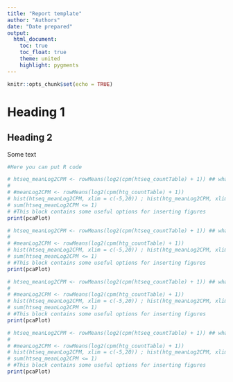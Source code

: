 ---
title: "Report template"
author: "Authors"
date: "Date prepared"
output:
  html_document:
    toc: true
    toc_float: true
    theme: united
    highlight: pygments
---

```{r setup, include=FALSE}
knitr::opts_chunk$set(echo = TRUE)
```

# Heading 1

## Heading 2

Some text

```{r message = FALSE}
#Here you can put R code

```

```{r, message = FALSE, Fig 1, fig.align='center', fig.cap='Figure 1: Caption', out.width=768, fig.pos='H'}

# htseq_meanLog2CPM <- rowMeans(log2(cpm(htseq_countTable) + 1)) ## what is recommended in the script
# 
# #meanLog2CPM <- rowMeans(log2(cpm(htg_countTable) + 1))
# hist(htseq_meanLog2CPM, xlim = c(-5,20)) ; hist(htg_meanLog2CPM, xlim = c(-5,20) )
# sum(htseq_meanLog2CPM <= 1)
# #This block contains some useful options for inserting figures
print(pcaPlot)

```








```{r, message = FALSE, Fig 1, fig.align='center', fig.cap='Figure 1: Caption', out.width=768, fig.pos='H'}

# htseq_meanLog2CPM <- rowMeans(log2(cpm(htseq_countTable) + 1)) ## what is recommended in the script
# 
# #meanLog2CPM <- rowMeans(log2(cpm(htg_countTable) + 1))
# hist(htseq_meanLog2CPM, xlim = c(-5,20)) ; hist(htg_meanLog2CPM, xlim = c(-5,20) )
# sum(htseq_meanLog2CPM <= 1)
# #This block contains some useful options for inserting figures
print(pcaPlot)

```






```{r, message = FALSE, Fig 1, fig.align='center', fig.cap='Figure 1: Caption', out.width=768, fig.pos='H'}

# htseq_meanLog2CPM <- rowMeans(log2(cpm(htseq_countTable) + 1)) ## what is recommended in the script
# 
# #meanLog2CPM <- rowMeans(log2(cpm(htg_countTable) + 1))
# hist(htseq_meanLog2CPM, xlim = c(-5,20)) ; hist(htg_meanLog2CPM, xlim = c(-5,20) )
# sum(htseq_meanLog2CPM <= 1)
# #This block contains some useful options for inserting figures
print(pcaPlot)

```





```{r, message = FALSE, Fig 1, fig.align='center', fig.cap='Figure 1: Caption', out.width=768, fig.pos='H'}

# htseq_meanLog2CPM <- rowMeans(log2(cpm(htseq_countTable) + 1)) ## what is recommended in the script
# 
# #meanLog2CPM <- rowMeans(log2(cpm(htg_countTable) + 1))
# hist(htseq_meanLog2CPM, xlim = c(-5,20)) ; hist(htg_meanLog2CPM, xlim = c(-5,20) )
# sum(htseq_meanLog2CPM <= 1)
# #This block contains some useful options for inserting figures
print(pcaPlot)

```
